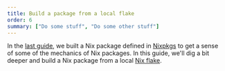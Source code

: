 ```yaml
---
title: Build a package from a local flake
order: 6
summary: ["Do some stuff", "Do some other stuff"]
---
```


In the [last guide][prev], we built a Nix package defined in [Nixpkgs] to get a sense of some of the mechanics of Nix packages.
In this guide, we'll dig a bit deeper and build a Nix package from a local [Nix flake][flakes].

<Languages client:load />

[flakes]: /concepts/flakes
[nixpkgs]: /concepts/nixpkgs
[prev]: /start/build-package-nixpkgs
